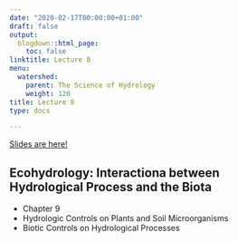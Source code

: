 ```yaml
---
date: "2020-02-17T00:00:00+01:00"
draft: false
output:
  blogdown::html_page:
    toc: false
linktitle: Lecture 8
menu:
  watershed:
    parent: The Science of Hydrology
    weight: 120
title: Lecture 8
type: docs

---
```


[Slides are here!](https://amurraygeo.com/slides/watershed/lecture_8_slides.html)

## Ecohydrology: Interactiona between Hydrological Process and the Biota

- Chapter 9
- Hydrologic Controls on Plants and Soil Microorganisms
- Biotic Controls on Hydrological Processes